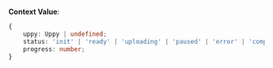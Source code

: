 **Context Value**:

```typescript
{
	uppy: Uppy | undefined;
	status: 'init' | 'ready' | 'uploading' | 'paused' | 'error' | 'complete';
	progress: number;
}
``` 